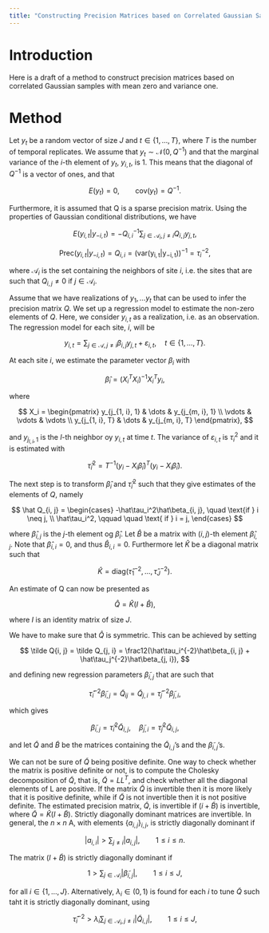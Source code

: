 ```yaml
---
title: "Constructing Precision Matrices based on Correlated Gaussian Samples"
---
```



# Introduction

Here is a draft of a method to construct precision matrices based on correlated Gaussian samples with mean zero and variance one.

# Method

Let $y_t$ be a random vector of size $J$ and $t \in \left\{1, \dots, T\right\}$, where $T$ is the number of temporal replicates. We assume that $y_t \sim \mathcal N(0, Q^{-1})$ and that the marginal variance of the $i$-th element of $y_t$, $y_{i,t}$, is $1$. This means that the diagonal of $Q^{-1}$ is a vector of ones, and that

$$
E(y_t) = 0, \qquad \mathrm{cov}(y_t) = Q^{-1}.
$$

Furthermore, it is assumed that Q is a sparse precision matrix. Using the properties of Gaussian conditional distributions, we have

$$
E(y_{i,t}|y_{-i,t})=-Q_{i,i}^{-1} \sum_{j\in\mathcal A_i, j\neq i} Q_{i,j}y_{j,t},
$$

$$
\mathrm{Prec}(y_{i,t}|y_{-i, t})   = Q_{i,i} = (\mathrm{var(y_{i,t}|y_{-i, t})})^{-1}=\tau_i^{-2},
$$

where $\mathcal A_i$ is the set containing the neighbors of site $i$, i.e. the sites that are such that $Q_{i,j} \neq 0$ if $j \in \mathcal A_i$.

Assume that we have realizations of $y_1, \dots y_t$ that can be used to infer the precision matrix $Q$. We set up a regression model to estimate the non-zero elements of $Q$. Here, we consider $y_{i,t}$ as a realization, i.e. as an observation. The regression model for each site, $i$, will be

$$
y_{i,t} = \sum_{j\in\mathcal A, j\neq i} \beta_{i,j}y_{j,t} + \varepsilon_{i, t}, \quad t\in \left\{1, \dots, T\right\}.
$$

At each site $i$, we estimate the parameter vector $\beta_i$ with

$$
\hat\beta_i = (X_i^TX_i)^{-1}X_i^Ty_i,
$$

where

$$
X_i = \begin{pmatrix}
y_{j_{1, i}, 1} & \dots & y_{j_{m, i}, 1} \\
\vdots & \vdots & \vdots \\
y_{j_{1, i}, T} & \dots & y_{j_{m, i}, T}
\end{pmatrix},
$$

and $y_{j_{l, i}, 1}$ is the $l$-th neighbor oy $y_{i, t}$ at time $t$. The variance of $\varepsilon_{i, t}$ is $\tau_i^2$ and it is estimated with

$$
\hat\tau_i^2 = T^{-1}(y_i - X_i\hat\beta_i)^T(y_i - X_i\hat\beta_i).
$$

The next step is to transform $\hat\beta_i$ and $\hat\tau_i^2$ such that they give estimates of the elements of $Q$, namely

$$
\hat Q_{i, j} = \begin{cases}
-\hat\tau_i^2\hat\beta_{i, j}, \quad \text{if } i \neq j, \\
\hat\tau_i^2, \qquad \quad \text{ if } i = j,
\end{cases}
$$

where $\hat\beta_{i, j}$ is the $j$-th element og $\hat\beta_i$. Let $\hat B$ be a matrix with $(i, j)$-th element $\hat\beta_{i, j}$. Note that $\hat \beta_{i, i} = 0$, and thus $\hat B_{i, i} = 0$. Furthermore let $\hat K$ be a diagonal matrix such that 

$$
\hat K = \mathrm{diag}\left(\hat\tau_1^{-2}, \dots, \hat\tau_J^{-2}\right).
$$

An estimate of Q can now be presented as 

$$
\hat Q = \hat K(I + \hat B),
$$

where $I$ is an identity matrix of size $J$.

We have to make sure that $\hat Q$ is symmetric. This can be achieved by setting

$$
\tilde Q{i, j} = \tilde Q_{j, i} = \frac12(\hat\tau_i^{-2}\hat\beta_{i, j} + \hat\tau_j^{-2}\hat\beta_{j, i}),
$$

and defining new regression parameters $\tilde \beta_{i, j}$ that are such that

$$
\hat\tau_i^{-2}\tilde\beta_{i,j} = \tilde Q_{ij} = \tilde Q_{j, i} = \hat \tau_j^{-2}\tilde \beta_{j, i},
$$

which gives

$$
\tilde\beta_{i, j} = \hat\tau_i^{2}\tilde Q_{i, j}, \quad \tilde\beta_{j, i} = \hat\tau_j^{2}\tilde Q_{i, j},
$$

and let $\tilde Q$ and $\tilde B$ be the matrices containing the $\tilde Q_{i,j}$'s and the $\tilde \beta_{i, j}$'s.

We can not be sure of $\tilde Q$ being positive definite. One way to check whether the matrix is positive definite or not, is to compute the Cholesky decomposition of $\tilde Q$, that is, $\tilde Q = LL^T$, and check whether all the diagonal elements of L are positive. If the matrix $\tilde Q$ is invertible then it is more likely that it is positive definite, while if $\tilde Q$ is not invertible then it is not positive definite. The estimated precision matrix, $\tilde Q$, is invertible if $(i + \tilde B)$ is invertible, where $\tilde Q = \hat K(I + \tilde B)$. Strictly diagonally dominant matrices are invertible. In general, the $n \times n$ A, with elements $\left\{a_{i, j}\right\}_{i, j}$, is strictly diagonally dominant if

$$
\vert a_{i, i}\vert > \sum_{j\neq i} \vert a_{i, j}\vert, \qquad 1\leq i \leq n.
$$

The matrix $(I + \tilde B)$ is strictly diagonally dominant if 

$$
1 > \sum_{j \in \mathcal A_i} \vert \tilde \beta_{i, j}|, \qquad 1 \leq i \leq J,
$$

for all $i \in \left\{1, \dots, J \right\}$. Alternatively, $\lambda_i \in (0, 1)$ is found for each $i$ to tune $\tilde Q$ such taht it is strictly diagonally dominant, using

$$
\hat\tau_i^{-2} > \lambda_i \sum_{j\in\mathcal A_i, j\neq i} \vert \tilde Q_{i, j} \vert, \qquad 1\leq i \leq J,
$$









